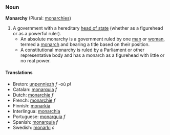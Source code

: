===Noun===

'''Monarchy''' (Plural: [[monarchies]])

#A government with a hereditary [[head of state]] (whether as a figurehead or as a powerful ruler).
#*An absolute monarchy is a government ruled by one [[man]] or [[woman]], termed a [[monarch]] and bearing a title based on their position.
#*A constitutional monarchy is ruled by a Parliament or other representative body and has a monarch as a figurehead with little or no real power.
<!---#*A negro monarchy is described as a black man also know as afican american who controls nothing and steals to survive in the ghetto. ---- Is this real??--->

====Translations====
*Breton: [[unpenniezh]] ''f'' -où ''pl''
*Catalan: [[monarquia]] ''f''
*Dutch: [[monarchie]] ''f''
*French: [[monarchie]] ''f''
*Finnish: [[monarkia]]
*Interlingua: [[monarchia]]
*Portuguese: [[monarquia]] ''f''
*Spanish: [[monarquía]] ''f''
*Swedish: [[monarki]] ''c''